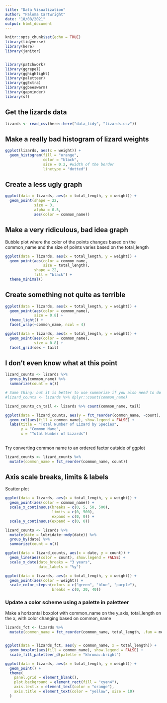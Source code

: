 ```yaml
---
title: "Data Visualization"
author: "Paloma Cartwright"
date: "18/08/2021"
output: html_document
---
```


```r
knitr::opts_chunk$set(echo = TRUE)
library(tidyverse)
library(here)
library(janitor)


library(patchwork)
library(ggrepel)
library(gghighlight)
library(paletteer)
library(ggExtra)
library(ggbeeswarm)
library(gapminder)
library(sf)

```

## Get the lizards data 

```r
lizards <- read_csv(here::here("data_tidy", "lizards.csv"))
```

## Make a really bad histogram of lizard weights 
```r
ggplot(lizards, aes(x = weight)) +
  geom_histogram(fill = "orange", 
                 color = "black", 
                 size = 0.2, #width of the border 
                 linetype = "dotted")
```
## Create a less ugly graph 

```r

ggplot(data = lizards, aes(x = total_length, y = weight)) + 
  geom_point(shape = 22, 
             size = 3,
             alpha = 0.5,
             aes(color = common_name))

```

## Make a very ridiculous, bad idea graph 

Bubble plot where the color of the points changes based on the common_name and the size of points varies based on the total_length 

```r

ggplot(data = lizards, aes(x = total_length, y = weight)) +
  geom_point(aes(color = common_name, 
                 size = total_length), 
             shape = 22, 
             fill = "black") + 
  theme_minimal()

```


## Create something not quite as terrible 

```r
ggplot(data = lizards, aes(x = total_length, y = weight)) +
  geom_point(aes(color = common_name), 
             size = 0.8) +
  theme_light() + 
  facet_wrap(~common_name, ncol = 4)
```

```r
ggplot(data = lizards, aes(x = total_length, y = weight)) +
  geom_point(aes(color = common_name), 
             size = 0.8) + 
  facet_grid(sex ~ tail)
```

## I don't even know what at this point 

```r
lizard_counts <- lizards %>% 
  group_by(common_name) %>% 
  summarize(count = n())

# Same thing: but it is better to use summarize if you also need to do mean, std and other stuff 
#lizard_counts <- lizards %>% dplyr::count(common_name)

lizard_counts_cn_tail <- lizards %>% count(common_name, tail)
```


```r

ggplot(data = lizard_counts, aes(y = fct_reorder(common_name, -count), x = count)) +
  geom_col(aes(fill = common_name), show.legend = FALSE) +
  labs(title = "Total Number of Lizard by Species", 
       y = "Common Name", 
       x = "Total Number of Lizards")
  

```

Try converting common name to an ordered factor outside of ggplot

```r
lizard_counts <- lizard_counts %>% 
  mutate(common_name = fct_reorder(common_name, count))

```


## Axis scale breaks, limits & labels 


Scatter plot 
```r

ggplot(data = lizards, aes(x = total_length, y = weight)) +
  geom_point(aes(color = common_name)) +
  scale_x_continuous(breaks = c(0, 5, 50, 500), 
                     limits = c(0, 500), 
                     expand = c(0, 0)) +
  scale_y_continuous(expand = c(0, 0))
```

```r
lizard_counts <- lizards %>% 
  mutate(date = lubridate::mdy(date)) %>% 
  group_by(date) %>% 
  summarize(count = n())


```

```r
ggplot(data = lizard_counts, aes(x = date, y = count)) +
  geom_line(aes(color = count), show.legend = FALSE) +
  scale_x_date(date_breaks = "3 years", 
               date_labels = "%y")
```

```r
ggplot(data = lizards, aes(x = total_length, y = weight)) +
  geom_point(aes(color = weight)) +
  scale_color_stepsn(colors = c("green", "blue", "purple"), 
                     breaks = c(0, 20, 40))
```

### Update a color scheme using a palette in paletteer

Make a horizontal boxplot with common_name on the y_axis, total_length on the x, with color changing based on common_name 

```r
lizards_fct <- lizards %>% 
  mutate(common_name = fct_reorder(common_name, total_length, .fun = median))


ggplot(data = lizards_fct, aes(y = common_name, x = total_length)) +
  geom_boxplot(aes(fill = common_name), show.legend = FALSE) +
  scale_fill_paletteer_d(palette = "khroma::bright")

```

```r
ggplot(data = lizards, aes(x = total_length, y = weight)) +
  geom_point() +
  theme(
    panel.grid = element_blank(), 
    plot.background = element_rect(fill = "cyan4"), 
    axis.text.x = element_text(color = "orange"), 
    axis.title = element_text(color = "yellow", size = 10)
  )
```

